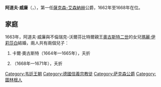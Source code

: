 {{Multiple issues|
{{Expand language|1=en|time=2021-02-08T09:56:58+00:00}}
{{Unreferenced|time=2021-02-08T09:56:58+00:00}}
}}
{{Infobox noble
| name        = 阿道夫·威廉
| image       = Adolph Wilhelm Sachen-Eisenach C. Richter@Weimar Schlossmuseum.JPG
| succession  = 薩克森-艾森納赫公爵
| reign       = 1662年 — 1668年
| successor   = [[威廉·奧古斯特_(薩克森-艾森納赫)|威廉·奧古斯特]]
| birth_date  = {{birth date|1632|5|15|df=y}}
| birth_place = [[魏瑪|魏瑪]]
| death_date  = {{death date and age|1668|11|21|1632|5|15|df=y}}
| death_place = [[艾森納赫|艾森納赫]]
| noble family= [[韋廷王朝|韋廷王朝]]
| father      = [[威廉_(薩克森-威瑪公爵)|薩克森-威瑪公爵威廉]]
| mother      = 艾蕾諾爾·多蘿西亞
| religion    = [[信義宗|信義宗]]
}}
'''阿道夫·威廉'''（{{lang-de|''Adolf Wilhelm''}}，{{bd|1632年|5月15日|1668年|11月21日|}}），第一任[[薩克森-艾森納赫|薩克森-艾森納赫]]公爵，1662年至1668年在位。

== 家庭 ==
1663年，阿道夫·威廉與不倫瑞克-沃爾芬比特爾親王[[奧古斯特二世_(不倫瑞克-沃爾芬比特爾)|奧古斯特二世]]的女兒[[瑪麗·伊莉莎白_(不倫瑞克-沃爾芬比特爾)|瑪麗·伊莉莎白]]結婚，兩人共有兩個兒子：
# 卡爾·奧古斯特（1664年—1665年），夭折
# {{le|威廉·奧古斯特 (薩克森-艾森納赫)|William August, Duke of Saxe-Eisenach|威廉·奧古斯特}}（1668年—1671年），夭折

{{stub}}

[[Category:韦廷王朝|Category:韦廷王朝]]
[[Category:德國信義宗教徒|Category:德國信義宗教徒]]
[[Category:萨克森公爵|Category:萨克森公爵]]
[[Category:圖林根人|Category:圖林根人]]